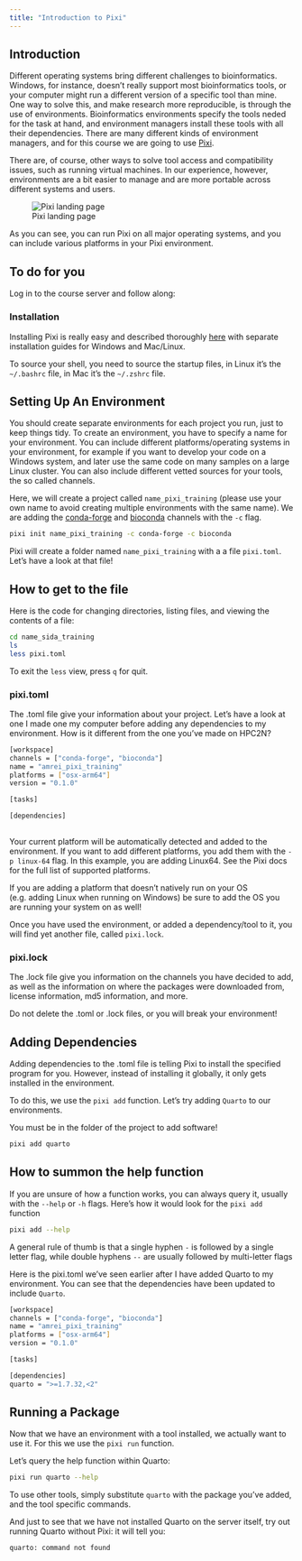 ```yaml
---
title: "Introduction to Pixi"
---
```


## Introduction

Different operating systems bring different challenges to bioinformatics. Windows, for instance, doesn't really support most bioinformatics tools, or your computer might run a different version of a specific tool than mine. One way to solve this, and make research more reproducible, is through the use of environments. Bioinformatics environments specify the tools neded for the task at hand, and environment managers install these tools with all their dependencies. There are many different kinds of environment managers, and for this course we are going to use [Pixi](https://pixi.sh/latest/).

There are, of course, other ways to solve tool access and compatibility issues, such as running virtual machines. In our experience, however, environments are a bit easier to manage and are more portable across different systems and users. 

![Pixi landing page](figures/pixi/pixi_home.png)

As you can see, you can run Pixi on all major operating systems, and you can include various platforms in your Pixi environment.

::: {.callout-important}
## To do for you

Log in to the course server and follow along:
:::

### Installation

Installing Pixi is really easy and described thoroughly [here](https://pixi.sh/latest/installation/) with separate installation guides for Windows and Mac/Linux. 

::: {.callout-tip}
To source your shell, you need to source the startup files, in Linux it's the `~/.bashrc` file, in Mac it's the `~/.zshrc` file.
:::


## Setting Up An Environment

You should create separate environments for each project you run, just to keep things tidy. To create an environment, you have to specify a name for your environment. You can include different platforms/operating systems in your environment, for example if you want to develop your code on a Windows system, and later use the same code on many samples on a large Linux cluster. You can also include different vetted sources for your tools, the so called channels.

Here, we will create a project called `name_pixi_training` (please use your own name to avoid creating multiple environments with the same name). We are adding the [conda-forge](https://conda-forge.org) and [bioconda](https://bioconda.github.io) channels with the `-c` flag.

```.bash
pixi init name_pixi_training -c conda-forge -c bioconda
```
Pixi will create a folder named `name_pixi_training` with a a file `pixi.toml`. Let's have a look at that file!

::: {.callout-tip collapse="true"}
## How to get to the file
Here is the code for changing directories, listing files, and viewing the contents of a file:

```.bash
cd name_sida_training
ls
less pixi.toml
```
To exit the `less` view, press `q` for quit.
:::

### pixi.toml

The .toml file give your information about your project. Let's have a look at one I made one my computer before adding any dependencies to my environment. How is it different from the one you've made on HPC2N?

```.bash
[workspace]
channels = ["conda-forge", "bioconda"]
name = "amrei_pixi_training"
platforms = ["osx-arm64"]
version = "0.1.0"

[tasks]

[dependencies]
 
```
::: {.callout-note}
Your current platform will be automatically detected and added to the environment. If you want to add different platforms, you add them with the `-p linux-64` flag. In this example, you are adding Linux64. See the Pixi docs for the full list of supported platforms. 

If you are adding a platform that doesn't natively run on your OS (e.g. adding Linux when running on Windows) be sure to add the OS you are running your system on as well!
:::

Once you have used the environment, or added a dependency/tool to it, you will find yet another file, called `pixi.lock`.

### pixi.lock

The .lock file give you information on the channels you have decided to add, as well as the information on where the packages were downloaded from, license information, md5 information, and more.

::: {.callout-important}
Do not delete the .toml or .lock files, or you will break your environment!
:::

## Adding Dependencies

Adding dependencies to the .toml file is telling Pixi to install the specified program for you. However, instead of installing it globally, it only gets installed in the environment.

To do this, we use the `pixi add` function. Let's try adding `Quarto` to our environments.

::: {.callout-important}
You must be in the folder of the project to add software!
:::

```.bash
pixi add quarto
```

::: {.callout-tip collapse="true"}
## How to summon the help function

If you are unsure of how a function works, you can always query it, usually with the `--help` or `-h` flags. Here's how it would look for the `pixi add` function

```.bash
pixi add --help
```

A general rule of thumb is that a single hyphen `-` is followed by a single letter flag, while double hyphens `--` are usually followed by multi-letter flags

:::

Here is the pixi.toml we've seen earlier after I have added Quarto to my environment. You can see that the dependencies have been updated to include `Quarto`. 

```.bash
[workspace]
channels = ["conda-forge", "bioconda"]
name = "amrei_pixi_training"
platforms = ["osx-arm64"]
version = "0.1.0"

[tasks]

[dependencies]
quarto = ">=1.7.32,<2"
```


## Running a Package

Now that we have an environment with a tool installed, we actually want to use it. For this we use the `pixi run` function. 

Let's query the help function within Quarto:

```.bash
pixi run quarto --help
```
::: {.callout-note}
To use other tools, simply substitute `quarto` with the package you've added, and the tool specific commands. 
:::

And just to see that we have not installed Quarto on the server itself, try out running Quarto without Pixi: it will tell you:

`quarto: command not found`
